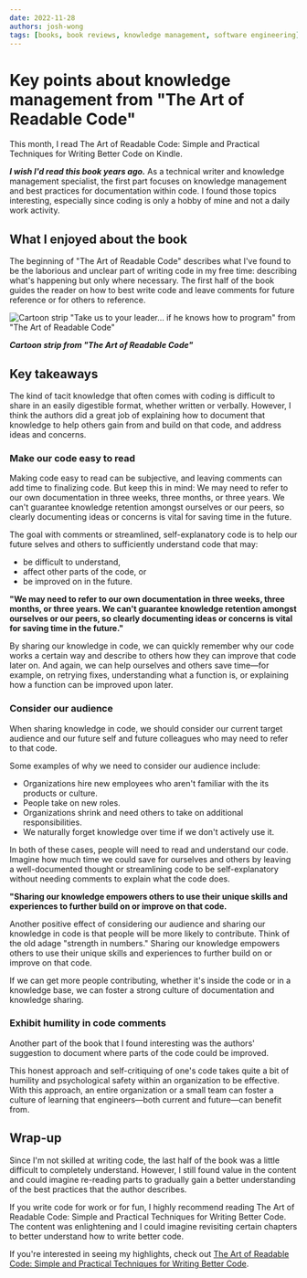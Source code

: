 ```yaml
---
date: 2022-11-28
authors: josh-wong
tags: [books, book reviews, knowledge management, software engineering]
---
```


# Key points about knowledge management from "The Art of Readable Code"

This month, I read The Art of Readable Code: Simple and Practical Techniques for Writing Better Code on Kindle.

_**I wish I'd read this book years ago.**_ As a technical writer and knowledge management specialist, the first part focuses on knowledge management and best practices for documentation within code. I found those topics interesting, especially since coding is only a hobby of mine and not a daily work activity.

<!-- truncate -->

## What I enjoyed about the book

The beginning of "The Art of Readable Code" describes what I've found to be the laborious and unclear part of writing code in my free time: describing what's happening but only where necessary. The first half of the book guides the reader on how to best write code and leave comments for future reference or for others to reference.

![Cartoon strip "Take us to your leader... if he knows how to program" from "The Art of Readable Code"](assets/images/2022-11-27-art-of-readable-code-take-us-to-your-leader-maybe.jpg)

***Cartoon strip from "The Art of Readable Code"***

## Key takeaways

The kind of tacit knowledge that often comes with coding is difficult to share in an easily digestible format, whether written or verbally. However, I think the authors did a great job of explaining how to document that knowledge to help others gain from and build on that code, and address ideas and concerns.

### Make our code easy to read

Making code easy to read can be subjective, and leaving comments can add time to finalizing code. But keep this in mind: We may need to refer to our own documentation in three weeks, three months, or three years. We can't guarantee knowledge retention amongst ourselves or our peers, so clearly documenting ideas or concerns is vital for saving time in the future.

The goal with comments or streamlined, self-explanatory code is to help our future selves and others to sufficiently understand code that may:

- be difficult to understand,
- affect other parts of the code, or
- be improved on in the future.

**"We may need to refer to our own documentation in three weeks, three months, or three years. We can't guarantee knowledge retention amongst ourselves or our peers, so clearly documenting ideas or concerns is vital for saving time in the future."**

By sharing our knowledge in code, we can quickly remember why our code works a certain way and describe to others how they can improve that code later on. And again, we can help ourselves and others save time—for example, on retrying fixes, understanding what a function is, or explaining how a function can be improved upon later.

### Consider our audience

When sharing knowledge in code, we should consider our current target audience and our future self and future colleagues who may need to refer to that code.

Some examples of why we need to consider our audience include:

- Organizations hire new employees who aren't familiar with the its products or culture.
- People take on new roles.
- Organizations shrink and need others to take on additional responsibilities.
- We naturally forget knowledge over time if we don't actively use it.

In both of these cases, people will need to read and understand our code. Imagine how much time we could save for ourselves and others by leaving a well-documented thought or streamlining code to be self-explanatory without needing comments to explain what the code does.

**"Sharing our knowledge empowers others to use their unique skills and experiences to further build on or improve on that code.**

Another positive effect of considering our audience and sharing our knowledge in code is that people will be more likely to contribute. Think of the old adage "strength in numbers." Sharing our knowledge empowers others to use their unique skills and experiences to further build on or improve on that code.

If we can get more people contributing, whether it's inside the code or in a knowledge base, we can foster a strong culture of documentation and knowledge sharing.

### Exhibit humility in code comments

Another part of the book that I found interesting was the authors' suggestion to document where parts of the code could be improved.

This honest approach and self-critiquing of one's code takes quite a bit of humility and psychological safety within an organization to be effective. With this approach, an entire organization or a small team can foster a culture of learning that engineers—both current and future—can benefit from.

## Wrap-up

Since I'm not skilled at writing code, the last half of the book was a little difficult to completely understand. However, I still found value in the content and could imagine re-reading parts to gradually gain a better understanding of the best practices that the author describes.

If you write code for work or for fun, I highly recommend reading The Art of Readable Code: Simple and Practical Techniques for Writing Better Code. The content was enlightening and I could imagine revisiting certain chapters to better understand how to write better code.

If you're interested in seeing my highlights, check out [The Art of Readable Code: Simple and Practical Techniques for Writing Better Code](https://www.080F53.com/kindle-highlights-notes/The%20Art%20of%20Readable%20Code/).
